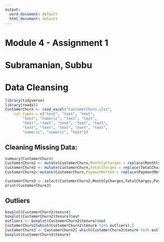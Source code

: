 ```yaml
---
output:
  word_document: default
  html_document: default
---
```


# Module 4 - Assignment 1
# Subramanian, Subbu
# Data Cleansing
```r
library(tidyverse)
library(readxl) 
CustomerChurn <- read_excel("CustomerChurn.xlsx",  
    col_types = c("text", "text", "text",  
        "text", "numeric", "text", "text",  
        "text", "text", "text", "text", "text",  
        "text", "text", "text", "text", "text",  
        "numeric", "numeric", "text")) 

```



## Cleaning Missing Data:

```r
summary(CustomerChurn)
CustomerChurn2 <- mutate(CustomerChurn,MonthlyCharges = replace(MonthlyCharges, is.nan(MonthlyCharges), median(MonthlyCharges, na.rm = TRUE)))
CustomerChurn2 <- mutate(CustomerChurn,TotalCharges = replace(TotalCharges, is.na(TotalCharges), mean(TotalCharges, na.rm = TRUE)))
CustomerChurn2<-mutate(CustomerChurn,PaymentMethod = replace(PaymentMethod, is.na(PaymentMethod), "ElectronicCheck"))

CustomerChurn3 <- select(CustomerChurn2,MonthlyCharges,TotalCharges,PaymentMethod)
print(CustomerChurn3)
```

## Outliers

```r
boxplot(CustomerChurn2$tenure)
boxplot(CustomerChurn2$tenure)$out
outliers <- boxplot(CustomerChurn2$tenure)$out
CustomerChurn2[which(CustomerChurn2$tenure %in% outliers),]
CustomerChurn3 <- CustomerChurn2[-which(CustomerChurn2$tenure %in% outliers),] 
boxplot(CustomerChurn3$tenure) 
```

